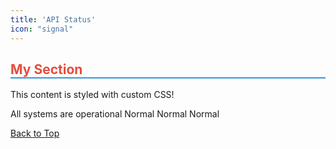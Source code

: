 ```yaml
---
title: 'API Status'
icon: "signal"
---
```


<style>
  h2 {
    color: #e74c3c;
    border-bottom: 2px solid #3498db;
  }
  .custom-box {
    background-color: #ecf0f1;
    padding: 20px;
    border-radius: 5px;
  }
</style>

## My Section
<div className="custom-box">
  This content is styled with custom CSS!
</div>

<Check> All systems are operational </Check>
<CardGroup cols={3}>
   <Card title="Eazype API" icon="circle-check" color="#9935e8" href="https://status.enginify.in/">
      <Tooltip tip="Operational">Normal</Tooltip>
   </Card>
    <Card title="Eazymsg API" icon="circle-check" color="#9935e8" href="https://status.enginify.in/">
      <Tooltip tip="Operational">Normal</Tooltip>
   </Card>
    <Card title="Infopass API" icon="circle-check" color="#9935e8" href="https://status.enginify.in/">
      <Tooltip tip="Operational">Normal</Tooltip>
   </Card>
</CardGroup>
<div style={{
  display: 'flex',
  justifyContent: 'end',
  alignItems: 'right'
 }}>
   
  <a href="#top"> <Icon icon="circle-arrow-up" size={20}></Icon> Back to Top</a>
</div>




